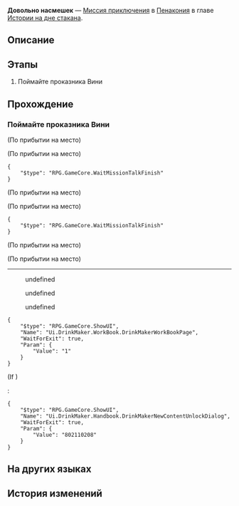 {{Дополнить|Диалоги.}}
{{Миссия Инфобокс
|id              = 8021121
|Название        = 
|Изображение     = Миссия Освоения Довольно насмешек.png
|Тип             = Миссия приключения
|События         = 
|Глава           = Истории на дне стакана
|Условия         = 
|Персонажи       = Вини; Первопроходец
|СтартЛокация    = Эмосреда Вини
|Мир             = Пенакония
|Локации         = Эмосреда Вини
|Предыдущая      = 
|Следующая       = 
|Награды         = 
}}
'''Довольно насмешек''' — [[Миссия приключения]] в [[Пенакония]] в главе [[Истории на дне стакана]].

==Описание==
{{Описание|<!--официальное описание из Перекрёстка судеб-->}}

==Этапы==
# Поймайте проказника Вини

==Прохождение==
{{Дополнить}}


===Поймайте проказника Вини===
{{Описание миссии|локация=Эмосреда Вини|Вы вошли в эмосреду Вини. Теперь вам нужно помочь ему избавиться от скверной привычки всех высмеивать.<br />Вот только сначала поймайте его...}}
{{Диалог Начало}}
;(По прибытии на место)

;(По прибытии на место)
<!--Unknown TalkSentence: 802111101-->
<pre>{
	"$type": "RPG.GameCore.WaitMissionTalkFinish"
}</pre>
;(По прибытии на место)

;(По прибытии на место)
<!--Unknown TalkSentence: 802111201-->
<pre>{
	"$type": "RPG.GameCore.WaitMissionTalkFinish"
}</pre>
;(По прибытии на место)

;(По прибытии на место)
----
<!--Unknown TalkSentence: 802111301-->
<!--Unknown TalkSentence: 802111302-->
<!--Unknown TalkSentence: 802111303-->
:{{Диалог|Стрелка}} undefined
:{{Диалог|Стрелка}} undefined
:{{Диалог|Стрелка}} undefined
<pre>{
	"$type": "RPG.GameCore.ShowUI",
	"Name": "Ui.DrinkMaker.WorkBook.DrinkMakerWorkBookPage",
	"WaitForExit": true,
	"Param": {
		"Value": "1"
	}
}</pre>
;(If {{cx}}<!--SubMission Finish: 802110204-->)
:<pre>{
	"$type": "RPG.GameCore.ShowUI",
	"Name": "Ui.DrinkMaker.Handbook.DrinkMakerNewContentUnlockDialog",
	"WaitForExit": true,
	"Param": {
		"Value": "802110208"
	}
}</pre>
{{Диалог Конец}}

==На других языках==
{{На других языках
|en   = No Fooling Around
|zhs  = 禁止胡闹
|zht  = 禁止胡鬧
|ja   = バカ騒ぎ禁止
|ko   = 소란 금지
|es   = Prohibido causar problemas
|fr   = Un peu de sérieux
|ru   = Довольно насмешек
|th   = ห้ามก่อความวุ่นวาย
|vi   = Cấm Gây Rối
|de   = Keine Mätzchen
|id   = Dilarang Berbuat Onar
|pt   = Sem Brincadeirinhas
}}

==История изменений==
{{История изменений|2.7}}
